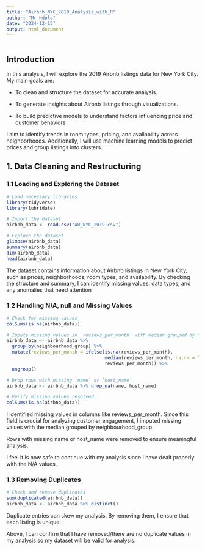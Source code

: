```yaml
---
title: "Airbnb_NYC_2019_Analysis_with_R"
author: "Mr Ndolo"
date: "2024-12-15"
output: html_document
---
```


```r
```

## Introduction
In this analysis, I will explore the 2019 Airbnb listings data for New York City. My main goals are:

* To clean and structure the dataset for accurate analysis.

* To generate insights about Airbnb listings through visualizations.

* To build predictive models to understand factors influencing price and customer behaviors

I aim to identify trends in room types, pricing, and availability across neighborhoods. Additionally, I will use machine learning models to predict prices and group listings into clusters.

## **1. Data Cleaning and Restructuring**

### **1.1 Loading and Exploring the Dataset**
```r
# Load necessary libraries
library(tidyverse)
library(lubridate)

# Import the dataset
airbnb_data <- read.csv("AB_NYC_2019.csv")

# Explore the dataset
glimpse(airbnb_data)
summary(airbnb_data)
dim(airbnb_data)
head(airbnb_data)
```
The dataset contains information about Airbnb listings in New York City, such as prices, neighborhoods, room types, and availability. By checking the structure and summary, I can identify missing values, data types, and any anomalies that need attention

### **1.2 Handling N/A, null and Missing Values**
```r
# Check for missing values
colSums(is.na(airbnb_data))

# Impute missing values in `reviews_per_month` with median grouped by neighborhood group
airbnb_data <- airbnb_data %>%
  group_by(neighbourhood_group) %>%
  mutate(reviews_per_month = ifelse(is.na(reviews_per_month), 
                                    median(reviews_per_month, na.rm = TRUE), 
                                    reviews_per_month)) %>%
  ungroup()

# Drop rows with missing `name` or `host_name`
airbnb_data <- airbnb_data %>% drop_na(name, host_name)

# Verify missing values resolved
colSums(is.na(airbnb_data))
```
I identified missing values in columns like reviews_per_month. Since this field is crucial for analyzing customer engagement, I imputed missing values with the median grouped by neighbourhood_group. 

Rows with missing name or host_name were removed to ensure meaningful analysis.

I feel it is now safe to continue with my analysis since I have dealt properly with the N/A values.

### **1.3 Removing Duplicates**
```r
# Check and remove duplicates
sum(duplicated(airbnb_data))
airbnb_data <- airbnb_data %>% distinct()
```

Duplicate entries can skew my analysis. By removing them, I ensure that each listing is unique.

Above, I can confirm that I have removed/there are no duplicate values in my analysis so my dataset will be valid for analysis.



